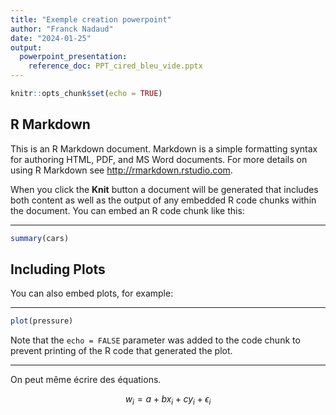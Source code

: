 ---
title: "Exemple creation powerpoint"
author: "Franck Nadaud"
date: "2024-01-25"
output:
  powerpoint_presentation:
    reference_doc: PPT_cired_bleu_vide.pptx
---

```{r setup, include=FALSE}
knitr::opts_chunk$set(echo = TRUE)
```

## R Markdown

This is an R Markdown document. Markdown is a simple formatting syntax for authoring HTML, PDF, and MS Word documents. For more details on using R Markdown see <http://rmarkdown.rstudio.com>.

When you click the **Knit** button a document will be generated that includes both content as well as the output of any embedded R code chunks within the document. You can embed an R code chunk like this:

------------------------------------------------------------------------

```{r cars}
summary(cars)
```

## Including Plots

You can also embed plots, for example:

------------------------------------------------------------------------

```{r pressure, echo=FALSE}
plot(pressure)
```

Note that the `echo = FALSE` parameter was added to the code chunk to prevent printing of the R code that generated the plot.

------------------------------------------------------------------------

On peut même écrire des équations.

$$
w_i = a + bx_i+cy_i + \epsilon_i
$$

